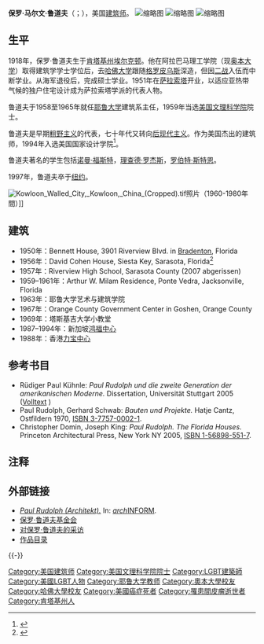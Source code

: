 {{noteTA
|G1=USState
|1=zh-cn:马尔文; zh-tw:馬文; zh-hk:馬雲;
|2=zh-cn:粗野主义; zh-tw:粗野主義; zh-hk:粗獷主義
|3=zh-hans:格罗皮乌斯; zh-hant:格羅佩斯; zh-tw:葛羅培斯; zh-hk:葛羅佩斯
|4=zh-hans:诺曼·福斯特;zh-hk:霍朗明;zh-tw:諾曼·福斯特;
|5=zh-cn:理查德·罗杰斯;zh-tw:理察·羅傑斯;zh-hk:李察·羅哲斯;
|6=zh-hans:罗伯特·斯特恩; zh-tw:勞勃·史騰; zh-hk:羅拔·史端;
|7=zh-cn:鲁道夫; zh-tw:魯道夫; zh-hk:魯多夫;
}}
'''保罗·马尔文·鲁道夫'''（{{lang-en|Paul Marvin Rudolph}}；{{bd|1918年|10月23日|1997年|8月8日}}），美国[[建筑师|建筑师]]。
[[File:Yale_Art_and_Architecture_Building,_October_20,_2008.jpg|缩略图]]
[[File:Rudolph_Tuskegee_Chapel_exterior.jpg|缩略图]]
[[File:Concourse_Singapore2_courtesy_copy.jpg|缩略图]]

== 生平 ==
1918年，保罗·鲁道夫生于[[肯塔基州|肯塔基州]][[埃尔克顿_(肯塔基州)|埃尔克顿]]。他在阿拉巴马理工学院（现[[奧本大學|奥本大学]]）取得建筑学学士学位后，去[[哈佛大学|哈佛大学]]跟随[[格罗皮乌斯|格罗皮乌斯]]深造，但因[[二战|二战]]入伍而中断学业。从海军退役后，完成硕士学业。1951年在[[萨拉索塔_(佛罗里达州)|萨拉索塔]]开业，以适应亚热带气候的独户住宅设计成为萨拉索塔学派的代表人物。

鲁道夫于1958至1965年就任[[耶鲁大学|耶鲁大学]]建筑系主任，1959年当选[[美国文理科学院|美国文理科学院]]院士。

鲁道夫是早期[[粗野主义|粗野主义]]的代表，七十年代又转向[[后现代主义|后现代主义]]。作为美国杰出的建筑师，1994年入选美国国家设计学院<ref>{{Cite web |url=http://www.nationalacademy.org/academy/national-academicians/?na=R |title=nationalacademy.org: ''Past Academicians "R" / Rudolph, Paul NA 1994'' |accessdate=2016-07-09 |archive-date=2015-04-02 |archive-url=https://web.archive.org/web/20150402072524/http://www.nationalacademy.org/academy/national-academicians/?na=R |dead-url=no }}</ref>。

鲁道夫著名的学生包括[[诺曼·福斯特|诺曼·福斯特]]，[[理察·羅傑斯_(建築師)|理查德·罗杰斯]]，[[羅伯特·斯坦恩|罗伯特·斯特恩]]。

1997年，鲁道夫卒于[[纽约|纽约]]。

[[File:Kowloon_Walled_City,_Kowloon,_China_(Cropped).tif|thumb]]照片（1960-1980年間）]]
== 建筑 ==
* 1950年：Bennett House, 3901 Riverview Blvd. in [[布雷登顿|Bradenton]], Florida
* 1956年：David Cohen House, Siesta Key, Sarasota, Florida<ref>{{Cite web |url=http://archrecord.construction.com/projects/residential/archives/PDFs/rudolf.pdf |title=''Open plan, prefab units cut Florida costs'' in ''Record Houses 1956'' |accessdate=2016-07-09 |archive-date=2004-02-13 |archive-url=https://web.archive.org/web/20040213110021/http://archrecord.construction.com/projects/residential/archives/PDFs/rudolf.pdf |dead-url=no }}</ref>
* 1957年：Riverview High School, Sarasota County (2007 abgerissen)
* 1959–1961年：Arthur W. Milam Residence, Ponte Vedra, Jacksonville, Florida
* 1963年：耶鲁大学艺术与建筑学院
* 1967年：Orange County Government Center in Goshen, Orange County
* 1969年：塔斯基吉大学小教堂
* 1987–1994年：新加坡[[鸿福中心|鸿福中心]]
* 1988年：香港[[力宝中心|力宝中心]]

== 参考书目 ==
* Rüdiger Paul Kühnle: ''Paul Rudolph und die zweite Generation der amerikanischen Moderne.'' Dissertation, Universität Stuttgart 2005 ([http://elib.uni-stuttgart.de/opus/volltexte/2006/2632/ Volltext] {{Wayback|url=http://elib.uni-stuttgart.de/opus/volltexte/2006/2632/ |date=20160304052554 }})
* Paul Rudolph, Gerhard Schwab: ''Bauten und Projekte.'' Hatje Cantz, Ostfildern 1970, [[Special:BookSources/3775700021|ISBN 3-7757-0002-1]].
* Christopher Domin, Joseph King: ''Paul Rudolph. The Florida Houses''. Princeton Architectural Press, New York NY 2005, [[Special:BookSources/1568985517|ISBN 1-56898-551-7]].

== 注释 ==
{{reflist}}

== 外部链接 ==
{{commonscat|Paul Rudolph}}
* ''[https://deu.archinform.net/arch/416.htm Paul Rudolph (Architekt).]'' <span>In:</span> [[ArchINFORM|''arch''INFORM]]<span>.</span>
* [http://www.paulrudolph.org/ 保罗·鲁道夫基金会] {{Wayback|url=http://www.paulrudolph.org/ |date=20201211084939 }}
* [http://digital-libraries.saic.edu/cgi-bin/showfile.exe?CISOROOT=/caohp&CISOPTR=9861&CISOMODE=print 对保罗·鲁道夫的采访]{{dead link|date=2017年11月 |bot=InternetArchiveBot |fix-attempted=yes }}
* [http://prudolph.lib.umassd.edu/chronological_list 作品目录] {{Wayback|url=http://prudolph.lib.umassd.edu/chronological_list |date=20201023174121 }}

{{-}}
{{Authority control}}
{{DEFAULTSORT:Rudolph, Paul}}

[[Category:美国建筑师|Category:美国建筑师]]
[[Category:美国文理科学院院士|Category:美国文理科学院院士]]
[[Category:LGBT建築師|Category:LGBT建築師]]
[[Category:美國LGBT人物|Category:美國LGBT人物]]
[[Category:耶鲁大学教师|Category:耶鲁大学教师]]
[[Category:奧本大學校友|Category:奧本大學校友]]
[[Category:哈佛大學校友|Category:哈佛大學校友]]
[[Category:美國癌症死者|Category:美國癌症死者]]
[[Category:罹患間皮瘤逝世者|Category:罹患間皮瘤逝世者]]
[[Category:肯塔基州人|Category:肯塔基州人]]